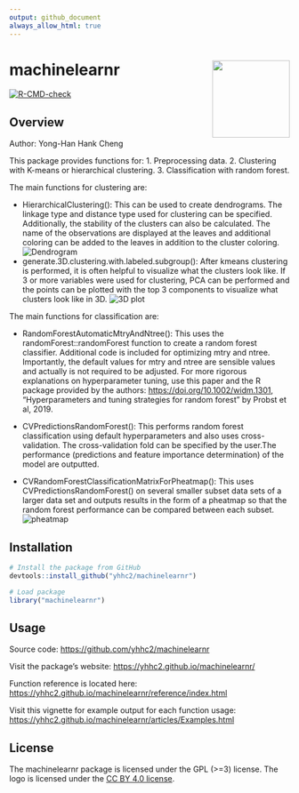 ```yaml
---
output: github_document
always_allow_html: true
---
```


<!-- README.md is generated from README.Rmd. Please edit that file -->

# machinelearnr <a href='https://yhhc2.github.io/machinelearnr/'><img src='man/figures/logo.png' align="right" height="139" /></a>

  <!-- badges: start -->
  [![R-CMD-check](https://github.com/yhhc2/machinelearnr/workflows/R-CMD-check/badge.svg)](https://github.com/yhhc2/machinelearnr/actions)
  <!-- badges: end -->

## Overview

Author: Yong-Han Hank Cheng

This package provides functions for:
1. Preprocessing data.
2. Clustering with K-means or hierarchical clustering.
3. Classification with random forest.

The main functions for clustering are:

+ HierarchicalClustering(): This can be used to create dendrograms. The linkage type
and distance type used for clustering can be specified. Additionally, the stability
of the clusters can also be calculated. The name of the observations are displayed
at the leaves and additional coloring can be added to the leaves
in addition to the cluster coloring.
![Dendrogram](README_files/figure-gfm/unnamed-chunk-8-2.png)
+ generate.3D.clustering.with.labeled.subgroup(): After kmeans clustering is
performed, it is often helpful to visualize what the clusters look like. If 3
or more variables were used for clustering, PCA can be performed and the points
can be plotted with the top 3 components to visualize what clusters look
like in 3D.
![3D plot](README_files/figure-gfm/unnamed-chunk-5-3.png)

The main functions for classification are:

+ RandomForestAutomaticMtryAndNtree(): This uses the randomForest::randomForest
function to create a random forest classifier. Additional code is included
for optimizing mtry and ntree. Importantly, the default values for mtry and ntree
are sensible values and actually is not required to be adjusted. For more
rigorous explanations on hyperparameter tuning, use this paper and the
R package provided by the authors: <https://doi.org/10.1002/widm.1301>, 
"Hyperparameters and tuning strategies for random forest" by Probst et al, 2019.

+ CVPredictionsRandomForest(): This performs random forest classification
using default hyperparameters and also uses cross-validation. The 
cross-validation fold can be specified by the user.The performance (predictions
and feature importance determination) of the model are outputted.

+ CVRandomForestClassificationMatrixForPheatmap(): This uses CVPredictionsRandomForest()
on several smaller subset data sets of a larger data set and outputs
results in the form of a pheatmap so that the random forest performance
can be compared between each subset. 
![pheatmap](README_files/figure-gfm/unnamed-chunk-15-3.png)


## Installation

```r
# Install the package from GitHub
devtools::install_github("yhhc2/machinelearnr")
```

```r
# Load package
library("machinelearnr")
```

## Usage

Source code: <https://github.com/yhhc2/machinelearnr>

Visit the package's website: <https://yhhc2.github.io/machinelearnr/>

Function reference is located here: <https://yhhc2.github.io/machinelearnr/reference/index.html>

Visit this vignette for example output for each function usage: <https://yhhc2.github.io/machinelearnr/articles/Examples.html>

## License
The machinelearnr package is licensed under the GPL (>=3) license. The logo is licensed under the <a href='https://creativecommons.org/licenses/by/4.0/'> CC BY 4.0 license</a>.


